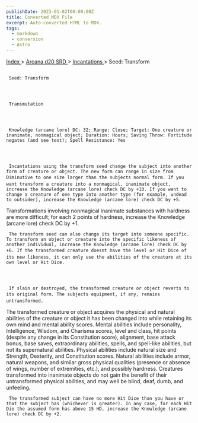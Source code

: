 ```yaml
---
publishDate: 2023-01-02T00:00:00Z
title: Converted MDX File
excerpt: Auto-converted HTML to MDX.
tags:
  - markdown
  - conversion
  - Astro
---
```


[
Index
](-index) >
[
Arcana d20 SRD
](arcana-d20-srd-index) >
[
Incantations
](arcana-d20-srd-incantations-index) > Seed: Transform

##

     Seed: Transform




     Transmutation




     Knowledge (arcane lore) DC: 32; Range: Close; Target: One creature or inanimate, nonmagical object; Duration: Hours; Saving Throw: Fortitude negates (and see text); Spell Resistance: Yes




     Incantations using the transform seed change the subject into another form of creature or object. The new form can range in size from Diminutive to one size larger than the subjects normal form. If you want transform a creature into a nonmagical, inanimate object, increase the Knowledge (arcane lore) check DC by +10. If you want to change a creature of one type into another type (for example, undead to outsider), increase the Knowledge (arcane lore) check DC by +5.

Transformations involving nonmagical inanimate substances with hardness are more difficult; for each 2 points of hardness, increase the Knowledge (arcane lore) check DC by +1.

     The transform seed can also change its target into someone specific. To transform an object or creature into the specific likeness of another individual, increase the Knowledge (arcane lore) check DC by +6. If the transformed creature doesnt have the level or Hit Dice of its new likeness, it can only use the abilities of the creature at its own level or Hit Dice.




     If slain or destroyed, the transformed creature or object reverts to its original form. The subjects equipment, if any, remains untransformed.

The transformed creature or object acquires the physical and natural abilities of the creature or object it has been changed into while retaining its own mind and mental ability scores. Mental abilities include personality, Intelligence, Wisdom, and Charisma scores, level and class, hit points (despite any change in its Constitution score), alignment, base attack bonus, base saves, extraordinary abilities, spells, and spell-like abilities, but not its supernatural abilities. Physical abilities include natural size and Strength, Dexterity, and Constitution scores. Natural abilities include armor, natural weapons, and similar gross physical qualities (presence or absence of wings, number of extremities, etc.), and possibly hardness. Creatures transformed into inanimate objects do not gain the benefit of their untransformed physical abilities, and may well be blind, deaf, dumb, and unfeeling.

     The transformed subject can have no more Hit Dice than you have or that the subject has (whichever is greater). In any case, for each Hit Die the assumed form has above 15 HD, increase the Knowledge (arcane lore) check DC by +2.
